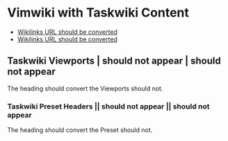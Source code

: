 = Vimwiki with Taskwiki Content =

* [[file:URI|Wikilinks URL should be converted]]
* [[d|Wikilinks URL should be converted]]

== Taskwiki Viewports | should not appear | should not appear ==

The heading should convert the Viewports should not.

=== Taskwiki Preset Headers || should not appear || should not appear ===

The heading should convert the Preset should not.

{{{bash
cat tests/unit/filter/delete_taskwiki_heading.wiki |
  pandoc --from=vimwiki \
  --filter=delete_taskwiki_heading \
  --to=markdown > tests/unit/filter/out/delete_taskwiki_heading.wiki.md
}}}
